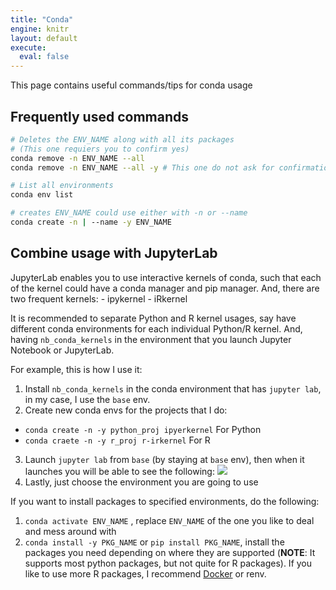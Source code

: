 ```yaml
---
title: "Conda"
engine: knitr
layout: default
execute: 
  eval: false
---
```


This page contains useful commands/tips for conda usage

## Frequently used commands

```bash
# Deletes the ENV_NAME along with all its packages
# (This one requiers you to confirm yes)
conda remove -n ENV_NAME --all 
conda remove -n ENV_NAME --all -y # This one do not ask for confirmation
```

```bash
# List all environments
conda env list
```

```bash
# creates ENV_NAME could use either with -n or --name
conda create -n | --name -y ENV_NAME 
```

## Combine usage with JupyterLab

JupyterLab enables you to use interactive kernels of conda, such that each of the kernel could have a conda manager and pip manager. And, there are two frequent kernels:
- ipykernel 
- iRkernel

It is recommended to separate Python and R kernel usages, say have different conda environments for each individual Python/R kernel. And, having `nb_conda_kernels` in the environment that you launch Jupyter Notebook or JupyterLab.

For example, this is how I use it:

1. Install `nb_conda_kernels` in the conda environment that has `jupyter lab`, in my case, I use the `base` env.
2. Create new conda envs for the projects that I do: 
  - `conda create -n -y python_proj ipyerkernel` For Python
  - `conda craete -n -y r_proj r-irkernel` For R
3. Launch `jupyter lab` from `base` (by staying at `base` env), then when it launches you will be able to see the following:
![](../resources/conda/jupyter_conda_env.png)
4. Lastly, just choose the environment you are going to use

If you want to install packages to specified environments, do the following:

1. `conda activate ENV_NAME` , replace `ENV_NAME` of the one you like to deal and mess around with
2. `conda install -y PKG_NAME` or `pip install PKG_NAME`, install the packages you need depending on where they are supported (**NOTE**: It supports most python packages, but not quite for R packages). If you like to use more R packages, I recommend [Docker](../docker/index.qmd) or renv.